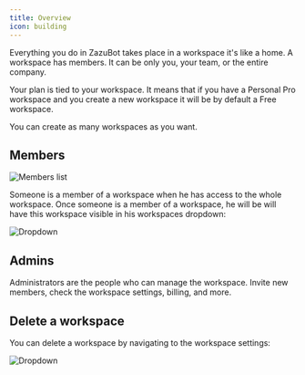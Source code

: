 ```yaml
---
title: Overview
icon: building
---
```


Everything you do in ZazuBot takes place in a workspace it's like a home. A workspace has members. It can be only you, your team, or the entire company.

Your plan is tied to your workspace. It means that if you have a Personal Pro workspace and you create a new workspace it will be by default a Free workspace.

You can create as many workspaces as you want.

## Members

<Frame>
  <img src="/images/workspace/members.png" alt="Members list" />
</Frame>

Someone is a member of a workspace when he has access to the whole workspace. Once someone is a member of a workspace, he will be will have this workspace visible in his workspaces dropdown:

<Frame>
  <img src="/images/workspace/workspaces-dropdown.png" alt="Dropdown" />
</Frame>

## Admins

Administrators are the people who can manage the workspace. Invite new members, check the workspace settings, billing, and more.

## Delete a workspace

You can delete a workspace by navigating to the workspace settings:

<Frame>
  <img src="/images/workspace/delete.png" alt="Dropdown" />
</Frame>
